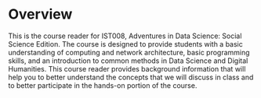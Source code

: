# Overview {.unnumbered}

This is the course reader for IST008, Adventures in Data Science: Social
Science Edition. The course is designed to provide students with a basic
understanding of computing and network architecture, basic programming skills,
and an introduction to common methods in Data Science and Digital Humanities.
This course reader provides background information that will help you to better
understand the concepts that we will discuss in class and to better participate
in the hands-on portion of the course.

